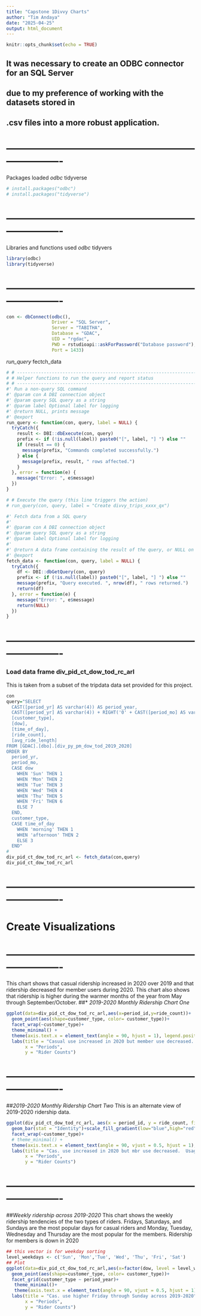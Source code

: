 ```yaml
---
title: "Capstone 1Divvy Charts"
author: "Tim Andaya"
date: "2025-04-25"
output: html_document
---
```


```r
knitr::opts_chunk$set(echo = TRUE)
```

## It was necessary to create an ODBC connector for an SQL Server
## due to my preference of working with the datasets stored in 
## .csv files into a more robust application.
# ----------------------------------------------------------------------
Packages loaded
*odbc
*tidyverse
```r
# install.packages("odbc")
# install.packages("tidyverse")

```

# ----------------------------------------------------------------------
Libraries  and functions used
*odbc
*tidyvers

```r
library(odbc)
library(tidyverse)
```
# ----------------------------------------------------------------------

```r
con <- dbConnect(odbc(),
                 Driver = "SQL Server",
                 Server = "TABITHA",
                 Database = "GDAC",
                 UID = "rgdac",
                 PWD = rstudioapi::askForPassword("Database password"),
                 Port = 1433)
```

*run_query
*fectch_data

```r
# # ----------------------------------------------------------------------
# # Helper functions to run the query and report status
# # ----------------------------------------------------------------------
#' Run a non-query SQL command
#' @param con A DBI connection object
#' @param query SQL query as a string
#' @param label Optional label for logging
#' @return NULL, prints message
#' @export
run_query <- function(con, query, label = NULL) {
  tryCatch({
    result <- DBI::dbExecute(con, query)
    prefix <- if (!is.null(label)) paste0("[", label, "] ") else ""
    if (result == 0) {
      message(prefix, "Commands completed successfully.")
    } else {
      message(prefix, result, " rows affected.")
    }
  }, error = function(e) {
    message("Error: ", e$message)
  })
}

# # Execute the query (this line triggers the action)
# run_query(con, query, label = "Create divvy_trips_xxxx_qx")

#' Fetch data from a SQL query
#'
#' @param con A DBI connection object
#' @param query SQL query as a string
#' @param label Optional label for logging
#'
#' @return A data frame containing the result of the query, or NULL on error
#' @export
fetch_data <- function(con, query, label = NULL) {
  tryCatch({
    df <- DBI::dbGetQuery(con, query)
    prefix <- if (!is.null(label)) paste0("[", label, "] ") else ""
    message(prefix, "Query executed. ", nrow(df), " rows returned.")
    return(df)
  }, error = function(e) {
    message("Error: ", e$message)
    return(NULL)
  })
}

```

# ----------------------------------------------------------------------
### Load data frame div_pid_ct_dow_tod_rc_arl
This is taken from a subset of the tripdata data set provided for this
  project.

```r
con
query="SELECT
  CAST([period_yr] AS varchar(4)) AS period_year,
  CAST([period_yr] AS varchar(4)) + RIGHT('0' + CAST([period_mo] AS varchar(2)), 2) AS period_id,
  [customer_type],
  [dow],
  [time_of_day],
  [ride_count],
  [avg_ride_length]
FROM [GDAC].[dbo].[div_py_pm_dow_tod_2019_2020]
ORDER BY 
  period_yr, 
  period_mo,
  CASE dow 
    WHEN 'Sun' THEN 1 
    WHEN 'Mon' THEN 2 
    WHEN 'Tue' THEN 3  
    WHEN 'Wed' THEN 4 
    WHEN 'Thu' THEN 5 
    WHEN 'Fri' THEN 6 
    ELSE 7 
  END,
  customer_type,
  CASE time_of_day 
    WHEN 'morning' THEN 1 
    WHEN 'afternoon' THEN 2 
    ELSE 3 
  END"
#
div_pid_ct_dow_tod_rc_arl <- fetch_data(con,query)
div_pid_ct_dow_tod_rc_arl
```

# ----------------------------------------------------------------------
# Create Visualizations
# ----------------------------------------------------------------------
This chart shows that casual ridership increased in 2020 over 2019
  and that ridership decreased for member users during 2020.
This chart also shows that ridership is higher during the warmer months 
  of the year from May through September/October.
##* *2019-2020 Monthly Ridership Chart One*

```r
ggplot(data=div_pid_ct_dow_tod_rc_arl,aes(x=period_id,y=ride_count))+
  geom_point(aes(shape=customer_type, color= customer_type))+
  facet_wrap(~customer_type)+
  theme_minimal() +
  theme(axis.text.x = element_text(angle = 90, hjust = 1), legend.position="none") +
  labs(title = "Casual use increased in 2020 but member use decreased.  Peak use summer",
       x = "Periods",
       y = "Rider Counts")

```

# ----------------------------------------------------------------------
##*2019-2020 Monthly Ridership Chart Two*
This is an alternate view of 2019-2020 ridership data.

```r

ggplot(div_pid_ct_dow_tod_rc_arl, aes(x = period_id, y = ride_count, fill=ride_count)) +
  geom_bar(stat = "Identity")+scale_fill_gradient(low="blue",high="red") +
  facet_wrap(~customer_type)+
  # theme_minimal() +
  theme(axis.text.x = element_text(angle = 90, vjust = 0.5, hjust = 1), legend.position="none") +
  labs(title = "Cas. use increased in 2020 but mbr use decreased.  Usage peak is summer",
       x = "Periods",
       y = "Rider Counts")
```

# ----------------------------------------------------------------------
##*Weekly ridership across 2019-2020*
This chart shows the weekly ridership tendencies of the two types of 
  riders.  Fridays, Saturdays, and Sundays are the most popular days for
  casual riders and Monday, Tuesday, Wednesday and Thursday are the most
  popular for the members.
  Ridership for members is down in 2020

```r
## this vector is for weekday sorting
level_weekdays <- c('Sun', 'Mon','Tue', 'Wed', 'Thu', 'Fri', 'Sat')
## Plot
ggplot(data=div_pid_ct_dow_tod_rc_arl,aes(x=factor(dow, level = level_weekdays),y=ride_count))+
  geom_point(aes(shape=customer_type, color= customer_type))+
  facet_grid(customer_type ~ period_year)+
   theme_minimal()+ 
   theme(axis.text.x = element_text(angle = 90, vjust = 0.5, hjust = 1),legend.position="none") +
  labs(title = "Cas. use higher Friday through Sunday across 2019-2020",
       x = "Periods",
       y = "Rider Counts")
```
